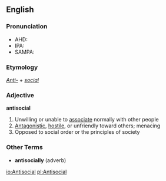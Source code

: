 ==English==
===Pronunciation===
*AHD:
*IPA:
*SAMPA:

===Etymology===
''[[Anti-]]'' + ''[[social]]''

===Adjective===
'''antisocial'''

# Unwilling or unable to [[associate]] normally with other people
# [[Antagonistic]], [[hostile]], or unfriendly toward others; menacing
# Opposed to social order or the principles of society

===Other Terms===
*'''antisocially''' (adverb)

[[io:Antisocial]]
[[pl:Antisocial]]